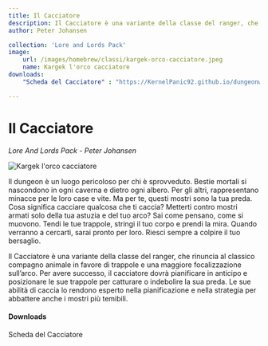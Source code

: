 ```yaml
---
title: Il Cacciatore
description: Il Cacciatore è una variante della classe del ranger, che rinuncia al classico compagno animale in favore di trappole e una maggiore focalizzazione sull’arco. Per avere successo, il cacciatore dovrà pianificare in anticipo e posizionare le sue trappole per catturare o indebolire la sua preda. Le sue abilità di caccia lo rendono esperto nella pianificazione e nella strategia per abbattere anche i mostri più temibili.
author: Peter Johansen

collection: 'Lore and Lords Pack'
image:
    url: /images/homebrew/classi/kargek-orco-cacciatore.jpeg
    name: Kargek l'orco cacciatore
downloads:
    "Scheda del Cacciatore" : "https://KernelPanic92.github.io/dungeonworld-ita/classi/community/Peter%20Johansen/Lore%20and%20Lords%20Pack/cacciatore.pdf"

---
```


# Il Cacciatore
*Lore And Lords Pack - Peter Johansen*

![Kargek l'orco cacciatore](/images/homebrew/classi/kargek-orco-cacciatore.jpeg)

Il dungeon è un luogo pericoloso per chi è sprovveduto. Bestie mortali si nascondono in ogni caverna e dietro ogni albero. Per gli altri, rappresentano minacce per le loro case e vite. Ma per te, questi mostri sono la tua preda.
Cosa significa cacciare qualcosa che ti caccia? Metterti contro mostri armati solo della tua astuzia e del tuo arco? Sai come pensano, come si muovono. Tendi le tue trappole, stringi il tuo corpo e prendi la mira. Quando verranno a cercarti, sarai pronto per loro.
Riesci sempre a colpire il tuo bersaglio.

Il Cacciatore è una variante della classe del ranger, che rinuncia al classico compagno animale in favore di trappole e una maggiore focalizzazione sull’arco. Per avere successo, il cacciatore dovrà pianificare in anticipo e posizionare le sue trappole per catturare o indebolire la sua preda. Le sue abilità di caccia lo rendono esperto nella pianificazione e nella strategia per abbattere anche i mostri più temibili.

#### Downloads

<DownloadLink href="https://KernelPanic92.github.io/dungeonworld-ita/classi/community/Peter%20Johansen/Lore%20and%20Lords%20Pack/cacciatore.pdf">Scheda del Cacciatore</DownloadLink>